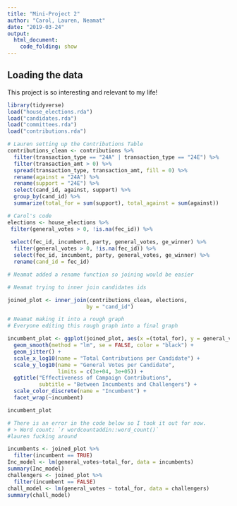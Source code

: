 ```yaml
---
title: "Mini-Project 2"
author: "Carol, Lauren, Neamat"
date: "2019-03-24"
output: 
  html_document:
    code_folding: show
---
```


## Loading the data

This project is so interesting and relevant to my life!

```r
library(tidyverse)
load("house_elections.rda")
load("candidates.rda")
load("committees.rda")
load("contributions.rda")
```

```r
# Lauren setting up the Contributions Table
contributions_clean <- contributions %>%
  filter(transaction_type == "24A" | transaction_type == "24E") %>%
  filter(transaction_amt > 0) %>%
  spread(transaction_type, transaction_amt, fill = 0) %>%
  rename(against = "24A") %>%
  rename(support = "24E") %>%
  select(cand_id, against, support) %>%
  group_by(cand_id) %>%
  summarize(total_for = sum(support), total_against = sum(against))
```

```r
# Carol's code 
elections <- house_elections %>%
 filter(general_votes > 0, !is.na(fec_id)) %>%
  
 select(fec_id, incumbent, party, general_votes, ge_winner) %>%
  filter(general_votes > 0, !is.na(fec_id)) %>%
  select(fec_id, incumbent, party, general_votes, ge_winner) %>%
  rename(cand_id = fec_id) 

# Neamat added a rename function so joining would be easier
```

```r
# Neamat trying to inner join candidates ids

joined_plot <- inner_join(contributions_clean, elections,
                         by = "cand_id")
```

```r
# Neamat making it into a rough graph
# Everyone editing this rough graph into a final graph

incumbent_plot <- ggplot(joined_plot, aes(x =(total_for), y = general_votes, color = incumbent)) +
  geom_smooth(method = "lm", se = FALSE, color = "black") +
  geom_jitter() +
  scale_x_log10(name = "Total Contributions per Candidate") +
  scale_y_log10(name = "General Votes per Candidate",
                limits = c(3e+04, 3e+05)) +
  ggtitle("Effectiveness of Campaign Contributions",
          subtitle = "Between Incumbents and Challengers") +
  scale_color_discrete(name = "Incumbent") +
  facet_wrap(~incumbent)

incumbent_plot
```

```r
# There is an error in the code below so I took it out for now.
# > Word count: `r wordcountaddin::word_count()`
#lauren fucking around

incumbents <- joined_plot %>%
  filter(incumbent == TRUE)
Inc_model <- lm(general_votes~total_for, data = incumbents)
summary(Inc_model)
challengers <- joined_plot %>%
  filter(incumbent == FALSE)
chall_model <- lm(general_votes ~ total_for, data = challengers)
summary(chall_model)
```
